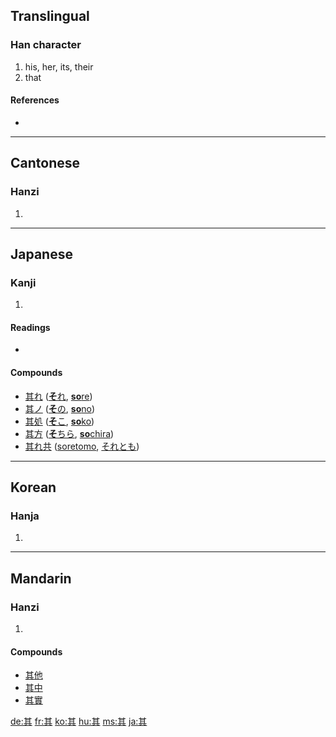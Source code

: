 {{see|丌}}
==Translingual==
{{stroke order|type=animate}}

===Han character===
{{Han char|rn=12|rad=八|as=06|sn=8|four=4480<sub>1</sub>|canj=廿一一金 (TMMC)}}

# his, her, its, their
# that

====References====
* {{Han ref|kx=0127.180|dkj=01472|dj=0286.100|hdz=10245.010|uh=5176|ud=20854|bh=A8E4|bd=43236}}

----

==Cantonese==

===Hanzi===
{{yue-hanzi|jyut=|y=kei4}}

# {{defn|Cantonese}}

----

==Japanese==

===Kanji===
{{ja-kanji|grade=|rs=八06}}

# {{defn|Japanese}}

====Readings====
* {{ja-readings|on=[[き]] (ki), [[ぎ]] (gi)|kun=[[その]] (sono), [[それ]] (sore)}}

====Compounds====
*[[其れ]] ([[それ#Japanese|'''そ'''れ]], [[sore#Japanese|'''so'''re]])
*[[其ノ]] ([[その#Japanese|'''そ'''の]], [[sono#Japanese|'''so'''no]])
*[[其処]] ([[そこ#Japanese|'''そ'''こ]], [[soko#Japanese|'''so'''ko]])
*[[其方]] ([[そちら#Japanese|'''そ'''ちら]], [[sochira#Japanese|'''so'''chira]])
*[[其れ共]] ([[soretomo]], [[それとも]])

----

==Korean==

===Hanja===
{{ko-hanja|hangeul=기|rv=gi|mr=ki}}

# {{defn|Korean}}

----

==Mandarin==

===Hanzi===
{{cmn-hanzi|pin=[[qí]] ([[qi2]])|wg=ch'i<sup>2</sup>}}

# {{defn|Mandarin}}

====Compounds====
* [[其他]]
* [[其中]]
* [[其實]]

[[de:其]]
[[fr:其]]
[[ko:其]]
[[hu:其]]
[[ms:其]]
[[ja:其]]